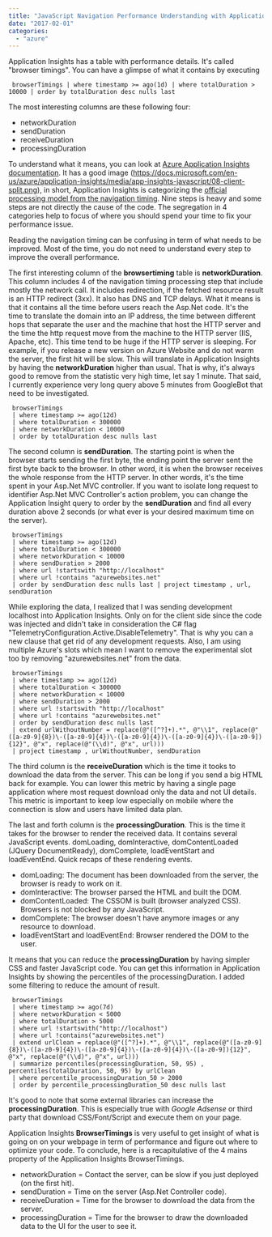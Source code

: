 ```yaml
---
title: "JavaScript Navigation Performance Understanding with Application Insights"
date: "2017-02-01"
categories:
  - "azure"
---
```


Application Insights has a table with performance details. It's called "browser timings". You can have a glimpse of what it contains by executing

```
 browserTimings | where timestamp >= ago(1d) | where totalDuration > 10000 | order by totalDuration desc nulls last
```

The most interesting columns are these following four:

- networkDuration
- sendDuration
- receiveDuration
- processingDuration

To understand what it means, you can look at [Azure Application Insights documentation](https://docs.microsoft.com/en-us/azure/application-insights/app-insights-javascript#page-load-performance). It has a good image (https://docs.microsoft.com/en-us/azure/application-insights/media/app-insights-javascript/08-client-split.png), in short, Application Insights is categorizing the [official processing model from the navigation timing](https://www.w3.org/TR/navigation-timing/#processing-model). Nine steps is heavy and some steps are not directly the cause of the code. The segregation in 4 categories help to focus of where you should spend your time to fix your performance issue.

Reading the navigation timing can be confusing in term of what needs to be improved. Most of the time, you do not need to understand every step to improve the overall performance.

The first interesting column of the **browsertiming** table is **networkDuration**. This column includes 4 of the navigation timing processing step that include mostly the network call. It includes redirection, if the fetched resource result is an HTTP redirect (3xx). It also has DNS and TCP delays. What it means is that it contains all the time before users reach the Asp.Net code. It's the time to translate the domain into an IP address, the time between different hops that separate the user and the machine that host the HTTP server and the time the http request move from the machine to the HTTP server (IIS, Apache, etc). This time tend to be huge if the HTTP server is sleeping. For example, if you release a new version on Azure Website and do not warm the server, the first hit will be slow. This will translate in Application Insights by having the **networkDuration** higher than usual. That is why, it's always good to remove from the statistic very high time, let say 1 minute. That said, I currently experience very long query above 5 minutes from GoogleBot that need to be investigated.

```
 browserTimings
 | where timestamp >= ago(12d)
 | where totalDuration < 300000
 | where networkDuration < 10000
 | order by totalDuration desc nulls last
```

The second column is **sendDuration**. The starting point is when the browser starts sending the first byte, the ending point the server sent the first byte back to the browser. In other word, it is when the browser receives the whole response from the HTTP server. In other words, it's the time spent in your Asp.Net MVC controller. If you want to isolate long request to identifier Asp.Net MVC Controller's action problem, you can change the Application Insight query to order by the **sendDuration** and find all every duration above 2 seconds (or what ever is your desired maximum time on the server).

```
 browserTimings
 | where timestamp >= ago(12d)
 | where totalDuration < 300000
 | where networkDuration < 10000
 | where sendDuration > 2000
 | where url !startswith "http://localhost"
 | where url !contains "azurewebsites.net"
 | order by sendDuration desc nulls last | project timestamp , url, sendDuration
```

While exploring the data, I realized that I was sending development localhost into Application Insights. Only on for the client side since the code was injected and didn't take in consideration the C# flag "TelemetryConfiguration.Active.DisableTelemetry". That is why you can a new clause that get rid of any development requests. Also, I am using multiple Azure's slots which mean I want to remove the experimental slot too by removing "azurewebsites.net" from the data.

```
 browserTimings
 | where timestamp >= ago(12d)
 | where totalDuration < 300000
 | where networkDuration < 10000
 | where sendDuration > 2000
 | where url !startswith "http://localhost"
 | where url !contains "azurewebsites.net"
 | order by sendDuration desc nulls last
 | extend urlWithoutNumber = replace(@"([^?]+).*", @"\\1", replace(@"([a-z0-9]{8})\-([a-z0-9]{4})\-([a-z0-9]{4})\-([a-z0-9]{4})\-([a-z0-9]){12}", @"x", replace(@"(\\d)", @"x", url)))
 | project timestamp , urlWithoutNumber, sendDuration
```

The third column is the **receiveDuration** which is the time it tooks to download the data from the server. This can be long if you send a big HTML back for example. You can lower this metric by having a single page application where most request download only the data and not UI details. This metric is important to keep low especially on mobile where the connection is slow and users have limited data plan.

The last and forth column is the **processingDuration**. This is the time it takes for the browser to render the received data. It contains several JavaScript events. domLoading, domInteractive, domContentLoaded (JQuery DocumentReady), domComplete, loadEventStart and loadEventEnd. Quick recaps of these rendering events.

- domLoading: The document has been downloaded from the server, the browser is ready to work on it.
- domInteractive: The browser parsed the HTML and built the DOM.
- domContentLoaded: The CSSOM is built (browser analyzed CSS). Browsers is not blocked by any JavaScript.
- domComplete: The browser doesn't have anymore images or any resource to download.
- loadEventStart and loadEventEnd: Browser rendered the DOM to the user.

It means that you can reduce the **processingDuration** by having simpler CSS and faster JavaScript code. You can get this information in Application Insights by showing the percentiles of the processingDuration. I added some filtering to reduce the amount of result.

```
 browserTimings
 | where timestamp >= ago(7d)
 | where networkDuration < 5000
 | where totalDuration > 5000
 | where url !startswith("http://localhost")
 | where url !contains("azurewebsites.net")
 | extend urlClean = replace(@"([^?]+).*", @"\\1", replace(@"([a-z0-9]{8})\-([a-z0-9]{4})\-([a-z0-9]{4})\-([a-z0-9]{4})\-([a-z0-9]){12}", @"x", replace(@"(\\d)", @"x", url)))
 | summarize percentiles(processingDuration, 50, 95) , percentiles(totalDuration, 50, 95) by urlClean
 | where percentile_processingDuration_50 > 2000
 | order by percentile_processingDuration_50 desc nulls last
```

It's good to note that some external libraries can increase the **processingDuration**. This is especially true with _Google Adsense_ or third party that download CSS/Font/Script and execute them on your page.

Application Insights **BrowserTimings** is very useful to get insight of what is going on on your webpage in term of performance and figure out where to optimize your code. To conclude, here is a recapitulative of the 4 mains property of the Application Insights BrowserTimings.

- networkDuration = Contact the server, can be slow if you just deployed (on the first hit).
- sendDuration = Time on the server (Asp.Net Controller code).
- receiveDuration = Time for the browser to download the data from the server.
- processingDuration = Time for the browser to draw the downloaded data to the UI for the user to see it.
